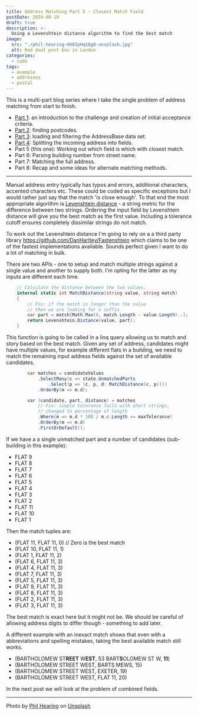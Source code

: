 ```yaml
---
title: Address Matching Part 5 - Closest Match Field
postDate: 2024-08-19
draft: true
description: >-
  Using a Levenshtein distance algorithm to find the best match
image:
  src: "./phil-hearing-HX8IpHq1Qg8-unsplash.jpg"
  alt: Red dual post box in London
categories:
  - code
tags:
  - example
  - addresses
  - postal
---
```


This is a multi-part blog series where I take the single problem of address matching from start to finish.

- [Part 1](https://snape.me/2024/08/address-matching-1-scope): an introduction to the challenge and creation of initial acceptance criteria.
- [Part 2](https://snape.me/2024/08/address-matching-2-postcodes): finding postcodes.
- [Part 3](https://snape.me/2024/08/address-matching-3-filter): loading and filtering the AddressBase data set.
- [Part 4](https://snape.me/2024/08/address-matching-4-field-splitting): Splitting the incoming address into fields.
- Part 5 (this one): Working out which field is which with closest match.
- Part 6: Parsing building number from street name.
- Part 7: Matching the full address.
- Part 8: Recap and some ideas for alternate matching methods.

---

Manual address entry typically has typos and errors, additional characters, accented characters etc. These could be coded as specific exceptions but I would rather just say that the match 'is close enough'. To that end the most appropriate algorithm is [Levenshtein distance](https://en.wikipedia.org/wiki/Levenshtein_distance) - a string metric for the difference between two strings. Ordering the input field by Levenshtein distance will give you the best match as the first value. Including a tolerance cutoff ensures completely dissimilar strings do not match.

To work out the Levenshtein distance I'm going to rely on a a third party library https://github.com/DanHarltey/Fastenshtein which claims to be one of the fastest implementations available. Sounds perfect given I want to do a lot of matching in bulk.

There are two APIs - one to setup and match multiple strings against a single value and another to supply both. I'm opting for the latter as my inputs are different each time.

```csharp
    // Calculate the distance between the two values.
    internal static int MatchDistance(string value, string match)
    {
        // Fix: if the match is longer than the value
        // then we are looking for a suffix
        var part = match[Math.Max(0, match.Length - value.Length)..];
        return Levenshtein.Distance(value, part);
    }
```

This function is going to be called in a linq query allowing us to match and story based on the best match. Given any set of address, candidates might have multiple values, for example different flats in a building, we need to match the remaining input address fields against the set of available candidates.

```csharp
        var matches = candidateValues
            .SelectMany(c => state.UnmatchedParts
                .Select(p => (c, p, d: MatchDistance(c, p))))
            .OrderBy(m => m.d);

        var (candidate, part, distance) = matches
            // Fix: simple tolerance fails with short strings,
            // changed to percentage of length
            .Where(m => m.d * 100 / m.c.Length <= maxTolerance)
            .OrderBy(m => m.d)
            .FirstOrDefault();
```

If we have a a single unmatched part and a number of candidates (sub-building in this example):

- FLAT 9
- FLAT 8
- FLAT 7
- FLAT 6
- FLAT 5
- FLAT 4
- FLAT 3
- FLAT 2
- FLAT 11
- FLAT 10
- FLAT 1

Then the match tuples are:

- (FLAT 11, FLAT 11, 0) // Zero is the best match
- (FLAT 10, FLAT 11, 1)
- (FLAT 1, FLAT 11, 2)
- (FLAT 6, FLAT 11, 3)
- (FLAT 4, FLAT 11, 3)
- (FLAT 7, FLAT 11, 3)
- (FLAT 5, FLAT 11, 3)
- (FLAT 9, FLAT 11, 3)
- (FLAT 8, FLAT 11, 3)
- (FLAT 2, FLAT 11, 3)
- (FLAT 3, FLAT 11, 3)

The best match is exact here but it might not be. We should be careful of allowing address digits to differ though - something to add later.

A different example with an inexact match shows that even with a abbreviations and spelling mistakes, taking the best available match still works.

- (BARTHOLOMEW ST**REET** W**EST**, 53 BART**S**OLOMEW ST W, **11**)
- (BARTHOLOMEW STREET WEST, BARTS MEWS, 15)
- (BARTHOLOMEW STREET WEST, EXETER, 19)
- (BARTHOLOMEW STREET WEST, FLAT 11, 20)

In the next post we will look at the problem of combined fields.

---
Photo by [Phil Hearing](https://unsplash.com/@philhearing) on [Unsplash](https://unsplash.com/photos/red-and-white-mail-box-HX8IpHq1Qg8)
  